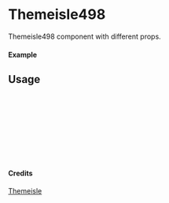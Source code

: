 
<Meta of={Themeisle498} title="Themeisle/Themeisle498" />

# Themeisle498

Themeisle498 component with different props.

#### Example

<Canvas of={Themeisle498.Primary} />

## Usage

```ts
import { Themeisle498 } from "yadl-ui";

const Example = () => {
  return (
      <Themeisle498 />
  );
};

export default Example;
```

#### Credits
[Themeisle](https://themeisle.com/illustrations)
